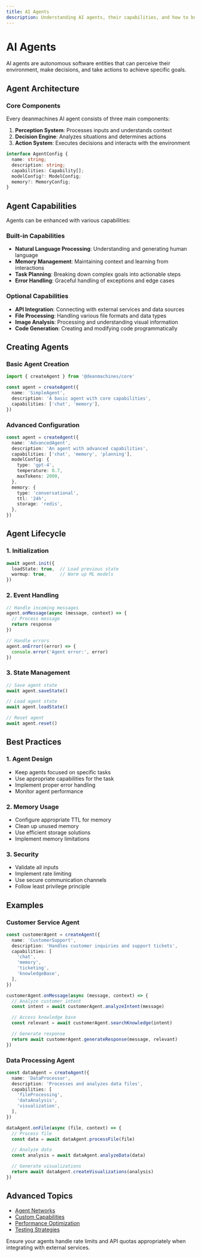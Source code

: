 ```yaml
---
title: AI Agents
description: Understanding AI agents, their capabilities, and how to build them effectively.
---
```


# AI Agents

AI agents are autonomous software entities that can perceive their environment, make decisions, and take actions to achieve specific goals.

## Agent Architecture

### Core Components

Every deanmachines AI agent consists of three main components:

1. **Perception System**: Processes inputs and understands context
2. **Decision Engine**: Analyzes situations and determines actions
3. **Action System**: Executes decisions and interacts with the environment

```typescript
interface AgentConfig {
  name: string;
  description: string;
  capabilities: Capability[];
  modelConfig?: ModelConfig;
  memory?: MemoryConfig;
}
```

## Agent Capabilities

Agents can be enhanced with various capabilities:

### Built-in Capabilities

- **Natural Language Processing**: Understanding and generating human language
- **Memory Management**: Maintaining context and learning from interactions
- **Task Planning**: Breaking down complex goals into actionable steps
- **Error Handling**: Graceful handling of exceptions and edge cases

### Optional Capabilities

- **API Integration**: Connecting with external services and data sources
- **File Processing**: Handling various file formats and data types
- **Image Analysis**: Processing and understanding visual information
- **Code Generation**: Creating and modifying code programmatically

## Creating Agents

### Basic Agent Creation

```typescript
import { createAgent } from '@deanmachines/core'

const agent = createAgent({
  name: 'SimpleAgent',
  description: 'A basic agent with core capabilities',
  capabilities: ['chat', 'memory'],
})
```

### Advanced Configuration

```typescript
const agent = createAgent({
  name: 'AdvancedAgent',
  description: 'An agent with advanced capabilities',
  capabilities: ['chat', 'memory', 'planning'],
  modelConfig: {
    type: 'gpt-4',
    temperature: 0.7,
    maxTokens: 2000,
  },
  memory: {
    type: 'conversational',
    ttl: '24h',
    storage: 'redis',
  },
})
```

## Agent Lifecycle

### 1. Initialization

```typescript
await agent.init({
  loadState: true,  // Load previous state
  warmup: true,     // Warm up ML models
})
```

### 2. Event Handling

```typescript
// Handle incoming messages
agent.onMessage(async (message, context) => {
  // Process message
  return response
})

// Handle errors
agent.onError((error) => {
  console.error('Agent error:', error)
})
```

### 3. State Management

```typescript
// Save agent state
await agent.saveState()

// Load agent state
await agent.loadState()

// Reset agent
await agent.reset()
```

## Best Practices

### 1. Agent Design

- Keep agents focused on specific tasks
- Use appropriate capabilities for the task
- Implement proper error handling
- Monitor agent performance

### 2. Memory Usage

- Configure appropriate TTL for memory
- Clean up unused memory
- Use efficient storage solutions
- Implement memory limitations

### 3. Security

- Validate all inputs
- Implement rate limiting
- Use secure communication channels
- Follow least privilege principle

## Examples

### Customer Service Agent

```typescript
const customerAgent = createAgent({
  name: 'CustomerSupport',
  description: 'Handles customer inquiries and support tickets',
  capabilities: [
    'chat',
    'memory',
    'ticketing',
    'knowledgeBase',
  ],
})

customerAgent.onMessage(async (message, context) => {
  // Analyze customer intent
  const intent = await customerAgent.analyzeIntent(message)

  // Access knowledge base
  const relevant = await customerAgent.searchKnowledge(intent)

  // Generate response
  return await customerAgent.generateResponse(message, relevant)
})
```

### Data Processing Agent

```typescript
const dataAgent = createAgent({
  name: 'DataProcessor',
  description: 'Processes and analyzes data files',
  capabilities: [
    'fileProcessing',
    'dataAnalysis',
    'visualization',
  ],
})

dataAgent.onFile(async (file, context) => {
  // Process file
  const data = await dataAgent.processFile(file)

  // Analyze data
  const analysis = await dataAgent.analyzeData(data)

  // Generate visualizations
  return await dataAgent.createVisualizations(analysis)
})
```

## Advanced Topics

- [Agent Networks](/docs/core-concepts/agent-networks)
- [Custom Capabilities](/docs/advanced-features/custom-capabilities)
- [Performance Optimization](/docs/advanced-features/performance)
- [Testing Strategies](/docs/testing/agents)

<Callout type="warning">
  Ensure your agents handle rate limits and API quotas appropriately when integrating with external services.
</Callout>
